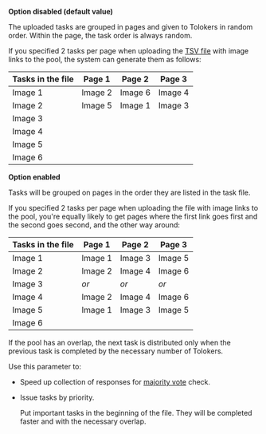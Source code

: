 **Option disabled (default value)**

The uploaded tasks are grouped in pages and given to Tolokers in random order. Within the page, the task order is always random.

<Cut title="Example">

If you specified 2 tasks per page when uploading the [TSV file](/docs/glossary#tsv) with image links to the pool, the system can generate them as follows:


**Tasks in the file** | **Page 1** | **Page 2** | **Page 3**
----- | ----- | ----- | -----
Image 1 | Image 2 | Image 6 | Image 4
Image 2 | Image 5 | Image 1 | Image 3
Image 3 |  |  |
Image 4 |  |  |
Image 5 |  |  |
Image 6 |  |  |

</Cut>

**Option enabled**

Tasks will be grouped on pages in the order they are listed in the task file.

<Cut title="Example">

If you specified 2 tasks per page when uploading the file with image links to the pool, you're equally likely to get pages where the first link goes first and the second goes second, and the other way around:

**Tasks in the file** | **Page 1** | **Page 2** | **Page 3**
----- | ----- | ----- | -----
Image 1 | Image 1 | Image 3 | Image 5
Image 2 | Image 2 | Image 4 | Image 6
Image 3 | _or_ | _or_ | _or_
Image 4 | Image 2 | Image 4 | Image 6
Image 5 | Image 1 | Image 3 | Image 5
Image 6 |  |  |

</Cut>

If the pool has an overlap, the next task is distributed only when the previous task is completed by the necessary number of Tolokers.

Use this parameter to:

- Speed up collection of responses for [majority vote](/docs/guide/mvote) check.

- Issue tasks by priority.

    Put important tasks in the beginning of the file. They will be completed faster and with the necessary overlap.
